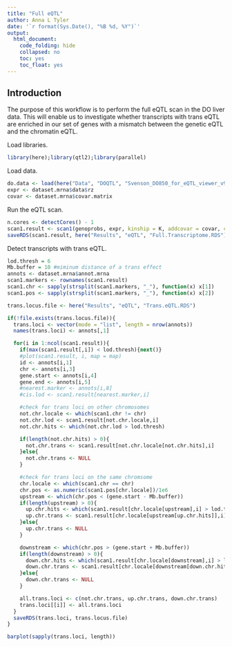 ```yaml
---
title: "Full eQTL"
author: Anna L Tyler
date: '`r format(Sys.Date(), "%B %d, %Y")`'
output: 
  html_document:
    code_folding: hide
    collapsed: no
    toc: yes
    toc_float: yes
---
```


## Introduction

The purpose of this workflow is to perform the full eQTL scan in the DO
liver data. This will enable us to investigate whether transcripts with 
trans eQTL are enriched in our set of genes with a mismatch between the
genetic eQTL and the chromatin eQTL.

Load libraries.

```r
library(here);library(qtl2);library(parallel)
```

Load data.

```r
do.data <- load(here("Data", "DOQTL", "Svenson_DO850_for_eQTL_viewer_v9.RData"))
expr <- dataset.mrna$data$rz
covar <- dataset.mrna$covar.matrix
```

Run the eQTL scan.

```r
n.cores <- detectCores() - 1
scan1.result <- scan1(genoprobs, expr, kinship = K, addcovar = covar, cores = n.cores)
saveRDS(scan1.result, here("Results", "eQTL", "Full.Transcriptome.RDS"))
```

Detect transcripts with trans eQTL.

```r
lod.thresh = 6
Mb.buffer = 10 #miminum distance of a trans effect
annots <- dataset.mrna$annot.mrna
scan1.markers <- rownames(scan1.result)
scan1.chr <- sapply(strsplit(scan1.markers, "_"), function(x) x[1])
scan1.pos <- sapply(strsplit(scan1.markers, "_"), function(x) x[2])

trans.locus.file <- here("Results", "eQTL", "Trans.eQTL.RDS")

if(!file.exists(trans.locus.file)){
  trans.loci <- vector(mode = "list", length = nrow(annots))
  names(trans.loci) <- annots[,1]

  for(i in 1:ncol(scan1.result)){
    if(max(scan1.result[,i]) < lod.thresh){next()}
    #plot(scan1.result, i, map = map)
    id <- annots[i,1]
    chr <- annots[i,3]
    gene.start <- annots[i,4]
    gene.end <- annots[i,5]
    #nearest.marker <- annots[i,8]
    #cis.lod <- scan1.result[nearest.marker,i]

    #check for trans loci on other chromosomes
    not.chr.locale <- which(scan1.chr != chr)
    not.chr.lod <- scan1.result[not.chr.locale,i]
    not.chr.hits <- which(not.chr.lod > lod.thresh)

    if(length(not.chr.hits) > 0){
      not.chr.trans <- scan1.result[not.chr.locale[not.chr.hits],i]
    }else{
      not.chr.trans <- NULL
    }

    #check for trans loci on the same chromsome
    chr.locale <- which(scan1.chr == chr)
    chr.pos <- as.numeric(scan1.pos[chr.locale])/1e6
    upstream <- which(chr.pos < (gene.start - Mb.buffer))
    if(length(upstream) > 0){
      up.chr.hits <- which(scan1.result[chr.locale[upstream],i] > lod.thresh)
      up.chr.trans <- scan1.result[chr.locale[upstream[up.chr.hits]],i]
    }else{
      up.chr.trans <- NULL
    }

    downstream <- which(chr.pos > (gene.start + Mb.buffer))
    if(length(downstream) > 0){
      down.chr.hits <- which(scan1.result[chr.locale[downstream],i] > lod.thresh)
      down.chr.trans <- scan1.result[chr.locale[downstream[down.chr.hits]],i]
    }else{
      down.chr.trans <- NULL
    }

    all.trans.loci <- c(not.chr.trans, up.chr.trans, down.chr.trans)
    trans.loci[[i]] <- all.trans.loci
  }
  saveRDS(trans.loci, trans.locus.file)
}

barplot(sapply(trans.loci, length))
```